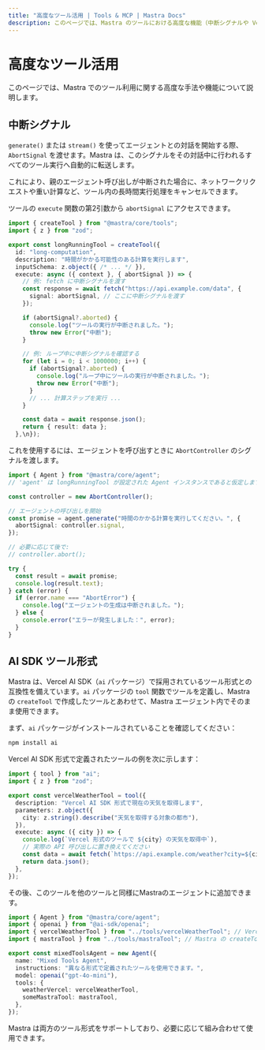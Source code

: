 ```yaml
---
title: "高度なツール活用 | Tools & MCP | Mastra Docs"
description: このページでは、Mastra のツールにおける高度な機能（中断シグナルや Vercel AI SDK のツール形式との互換性など）について説明します。
---
```


# 高度なツール活用

このページでは、Mastra でのツール利用に関する高度な手法や機能について説明します。

## 中断シグナル

`generate()` または `stream()` を使ってエージェントとの対話を開始する際、`AbortSignal` を渡せます。Mastra は、このシグナルをその対話中に行われるすべてのツール実行へ自動的に転送します。

これにより、親のエージェント呼び出しが中断された場合に、ネットワークリクエストや重い計算など、ツール内の長時間実行処理をキャンセルできます。

ツールの `execute` 関数の第2引数から `abortSignal` にアクセスできます。

```typescript
import { createTool } from "@mastra/core/tools";
import { z } from "zod";

export const longRunningTool = createTool({
  id: "long-computation",
  description: "時間がかかる可能性のある計算を実行します",
  inputSchema: z.object({ /* ... */ }),
  execute: async ({ context }, { abortSignal }) => {
    // 例: fetch に中断シグナルを渡す
    const response = await fetch("https://api.example.com/data", {
      signal: abortSignal, // ここに中断シグナルを渡す
    });

    if (abortSignal?.aborted) {
      console.log("ツールの実行が中断されました。");
      throw new Error("中断");
    }

    // 例: ループ中に中断シグナルを確認する
    for (let i = 0; i < 1000000; i++) {
      if (abortSignal?.aborted) {
        console.log("ループ中にツールの実行が中断されました。");
        throw new Error("中断");
      }
      // ... 計算ステップを実行 ...
    }

    const data = await response.json();
    return { result: data };
  },\n});
```

これを使用するには、エージェントを呼び出すときに `AbortController` のシグナルを渡します。

```typescript
import { Agent } from "@mastra/core/agent";
// 'agent' は longRunningTool が設定された Agent インスタンスであると仮定します

const controller = new AbortController();

// エージェントの呼び出しを開始
const promise = agent.generate("時間のかかる計算を実行してください。", {
  abortSignal: controller.signal,
});

// 必要に応じて後で:
// controller.abort();

try {
  const result = await promise;
  console.log(result.text);
} catch (error) {
  if (error.name === "AbortError") {
    console.log("エージェントの生成は中断されました。");
  } else {
    console.error("エラーが発生しました：", error);
  }
}
```


## AI SDK ツール形式

Mastra は、Vercel AI SDK（`ai` パッケージ）で採用されているツール形式との互換性を備えています。`ai` パッケージの `tool` 関数でツールを定義し、Mastra の `createTool` で作成したツールとあわせて、Mastra エージェント内でそのまま使用できます。

まず、`ai` パッケージがインストールされていることを確認してください：

```bash npm2yarn copy
npm install ai
```

Vercel AI SDK 形式で定義されたツールの例を次に示します：

```typescript filename="src/mastra/tools/vercelWeatherTool.ts" copy
import { tool } from "ai";
import { z } from "zod";

export const vercelWeatherTool = tool({
  description: "Vercel AI SDK 形式で現在の天気を取得します",
  parameters: z.object({
    city: z.string().describe("天気を取得する対象の都市"),
  }),
  execute: async ({ city }) => {
    console.log(`Vercel 形式のツールで ${city} の天気を取得中`),
    // 実際の API 呼び出しに置き換えてください
    const data = await fetch(`https://api.example.com/weather?city=${city}`);
    return data.json();
  },
});
```

その後、このツールを他のツールと同様にMastraのエージェントに追加できます。

```typescript filename="src/mastra/agents/mixedToolsAgent.ts"
import { Agent } from "@mastra/core/agent";
import { openai } from "@ai-sdk/openai";
import { vercelWeatherTool } from "../tools/vercelWeatherTool"; // Vercel AI SDK のツール
import { mastraTool } from "../tools/mastraTool"; // Mastra の createTool 製ツール

export const mixedToolsAgent = new Agent({
  name: "Mixed Tools Agent",
  instructions: "異なる形式で定義されたツールを使用できます。",
  model: openai("gpt-4o-mini"),
  tools: {
    weatherVercel: vercelWeatherTool,
    someMastraTool: mastraTool,
  },
});
```

Mastra は両方のツール形式をサポートしており、必要に応じて組み合わせて使用できます。
